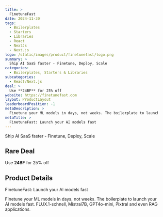```yaml
---
title: >
  FinetuneFast
date: 2024-11-30
tags:
  - Boilerplates
  - Starters
  - Libraries
  - React
  - NextJs
  - Next.js
logo: /static/images/product/finetunefast/logo.png
summary: >
  Ship AI SaaS faster - Finetune, Deploy, Scale
categories:
  - Boilerplates, Starters & Libraries
subcategories:
  - React/Next.js
deal: >
  Use **24BF** for 25% off
website: https://finetunefast.com
layout: ProductLayout
leaderboardPosition: -1
metaDescription: >
  Finetune your ML models in days, not weeks. The boilerplate to launch your AI models fast. FLUX.1-schnell, Mistral7B, GPT4o-mini, Pixtral and even RAG applications.
metaTitle: >
  FinetuneFast: Launch your AI models fast
---
```

Ship AI SaaS faster - Finetune, Deploy, Scale

## Rare Deal

Use **24BF** for 25% off

## Product Details

FinetuneFast: Launch your AI models fast

Finetune your ML models in days, not weeks. The boilerplate to launch your AI models fast. FLUX.1-schnell, Mistral7B, GPT4o-mini, Pixtral and even RAG applications.
